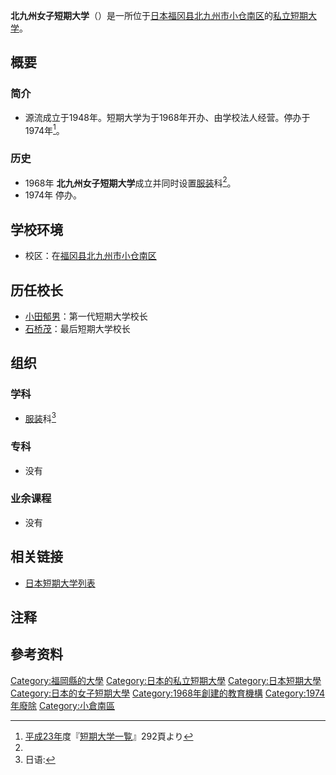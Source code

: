 {{大学 (日本)
| 国=日本
| 大学名= 北九州女子短期大学
| ふりがな= きたきゅうしゅうじょしたんきだいがく
| 英称=
| 画像=
| 图像大小=
| 画像説明=
| 大学设置年=1968年
| 创立年=1948年
| 学校种別=私立
| 设置者=学校法人筱原学园
| 本部所在地=[[福冈县|福冈县]][[北九州市|北九州市]][[小倉南區|小仓南区]]守恒477
| キャンパス={{JPN}}<br />[[福冈县|福冈县]][[北九州市|北九州市]][[小倉南區|小仓南区]]
| 学部=[[服装|服装]][[科|科]]<ref group="注" name="服装科"/>
| 研究科=
| 大学の略称=
| 网站=
}}
{{Portal|大學|Nuvola apps file-manager.png}}
'''北九州女子短期大学'''（{{jpn|j=北九州女子短期大学|hg=きたきゅうしゅうじょしたんきだいがく|rm=Kitakyūshū Joshi Tankidaigaku|f=t}}）是一所位于[[日本|日本]][[福冈县|福冈县]][[北九州市|北九州市]][[小倉南區|小仓南区]]的[[私立大學|私立]][[短期大学|短期大学]]。

== 概要 ==
=== 简介 ===
* 源流成立于1948年。短期大学为于1968年开办、由学校法人经营。停办于1974年<ref name="廃校">[[2011年|平成23年]]度『[[全国短期大学一覧|短期大学一覧]]』292頁より</ref>。

=== 历史 ===
* 1968年 '''北九州女子短期大学'''成立并同时设置[[服装|服装]]科<ref group="注" name="服装科"/>。
* 1974年 停办。

== 学校环境==
* 校区：在[[福冈县|福冈县]][[北九州市|北九州市]][[小倉南區|小仓南区]]

== 历任校长 ==
* [[小田郁男|小田郁男]]：第一代短期大学校长
* [[石桥茂|石桥茂]]：最后短期大学校长

== 组织 ==
=== 学科 ===
* [[服装|服装]]科<ref group="注" name="服装科">日语:{{lang|ja|被服科}}</ref>
=== 专科 ===
* 没有

=== 业余课程 ===
* 没有

== 相关链接 ==
* [[日本短期大学列表|日本短期大学列表]]

== 注释 ==
{{reflist|group="注"}}

== 參考资料 ==
{{reflist}}

[[Category:福岡縣的大學|Category:福岡縣的大學]]
[[Category:日本的私立短期大學|Category:日本的私立短期大學]]
[[Category:日本短期大學|Category:日本短期大學]]
[[Category:日本的女子短期大學|Category:日本的女子短期大學]]
[[Category:1968年創建的教育機構|Category:1968年創建的教育機構]]
[[Category:1974年廢除|Category:1974年廢除]]
[[Category:小倉南區|Category:小倉南區]]
